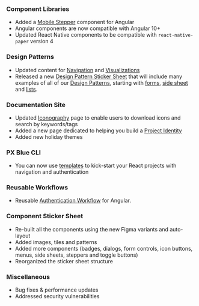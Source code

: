 ### Component Libraries

-   Added a [Mobile Stepper](https://brightlayer-ui-components.github.io/angular/components/mobile-stepper) component for Angular
-   Angular components are now compatible with Angular 10+
-   Updated React Native components to be compatible with `react-native-paper` version 4

### Design Patterns

-   Updated content for [Navigation](/patterns/navigation) and [Visualizations](/patterns/visualizations)
-   Released a new [Design Pattern Sticker Sheet](https://www.figma.com/community/file/926189711301522231) that will include many examples of all of our [Design Patterns](/patterns), starting with [forms](/patterns/forms), [side sheet](/patterns/overlay) and [lists](/patterns/lists).

### Documentation Site

-   Updated [Iconography](/style/icon-library) page to enable users to download icons and search by keywords/tags
-   Added a new page dedicated to helping you build a [Project Identity](/design/project-identity)
-   Added new holiday themes

### PX Blue CLI

-   You can now use [templates](https://github.com/brightlayer-ui/react-cli-templates) to kick-start your React projects with navigation and authentication

### Reusable Workflows

-   Reusable [Authentication Workflow](https://www.npmjs.com/package/@pxblue/angular-auth-workflow) for Angular.

### Component Sticker Sheet

-   Re-built all the components using the new Figma variants and auto-layout
-   Added images, tiles and patterns
-   Added more components (badges, dialogs, form controls, icon buttons, menus, side sheets, steppers and toggle buttons)
-   Reorganized the sticker sheet structure

### Miscellaneous

-   Bug fixes & performance updates
-   Addressed security vulnerabilities
